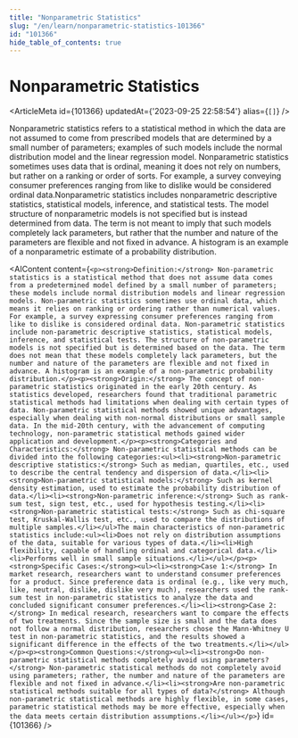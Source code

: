 ```yaml
---
title: "Nonparametric Statistics"
slug: "/en/learn/nonparametric-statistics-101366"
id: "101366"
hide_table_of_contents: true
---
```



# Nonparametric Statistics

<ArticleMeta id={101366} updatedAt={'2023-09-25 22:58:54'} alias={`[]`} />
<div className='border-solid border-b border-t-0 my-4 border-[var(--ifm-color-gray-300)]' />

Nonparametric statistics refers to a statistical method in which the data are not assumed to come from prescribed models that are determined by a small number of parameters; examples of such models include the normal distribution model and the linear regression model. Nonparametric statistics sometimes uses data that is ordinal, meaning it does not rely on numbers, but rather on a ranking or order of sorts. For example, a survey conveying consumer preferences ranging from like to dislike would be considered ordinal data.Nonparametric statistics includes nonparametric descriptive statistics, statistical models, inference, and statistical tests. The model structure of nonparametric models is not specified  but is instead determined from data. The term  is not meant to imply that such models completely lack parameters, but rather that the number and nature of the parameters are flexible and not fixed in advance. A histogram is an example of a nonparametric estimate of a probability distribution.

<AIContent content={`<p><strong>Definition:</strong> Non-parametric statistics is a statistical method that does not assume data comes from a predetermined model defined by a small number of parameters; these models include normal distribution models and linear regression models. Non-parametric statistics sometimes use ordinal data, which means it relies on ranking or ordering rather than numerical values. For example, a survey expressing consumer preferences ranging from like to dislike is considered ordinal data. Non-parametric statistics include non-parametric descriptive statistics, statistical models, inference, and statistical tests. The structure of non-parametric models is not specified but is determined based on the data. The term does not mean that these models completely lack parameters, but the number and nature of the parameters are flexible and not fixed in advance. A histogram is an example of a non-parametric probability distribution.</p><p><strong>Origin:</strong> The concept of non-parametric statistics originated in the early 20th century. As statistics developed, researchers found that traditional parametric statistical methods had limitations when dealing with certain types of data. Non-parametric statistical methods showed unique advantages, especially when dealing with non-normal distributions or small sample data. In the mid-20th century, with the advancement of computing technology, non-parametric statistical methods gained wider application and development.</p><p><strong>Categories and Characteristics:</strong> Non-parametric statistical methods can be divided into the following categories:<ul><li><strong>Non-parametric descriptive statistics:</strong> Such as median, quartiles, etc., used to describe the central tendency and dispersion of data.</li><li><strong>Non-parametric statistical models:</strong> Such as kernel density estimation, used to estimate the probability distribution of data.</li><li><strong>Non-parametric inference:</strong> Such as rank-sum test, sign test, etc., used for hypothesis testing.</li><li><strong>Non-parametric statistical tests:</strong> Such as chi-square test, Kruskal-Wallis test, etc., used to compare the distributions of multiple samples.</li></ul>The main characteristics of non-parametric statistics include:<ul><li>Does not rely on distribution assumptions of the data, suitable for various types of data.</li><li>High flexibility, capable of handling ordinal and categorical data.</li><li>Performs well in small sample situations.</li></ul></p><p><strong>Specific Cases:</strong><ul><li><strong>Case 1:</strong> In market research, researchers want to understand consumer preferences for a product. Since preference data is ordinal (e.g., like very much, like, neutral, dislike, dislike very much), researchers used the rank-sum test in non-parametric statistics to analyze the data and concluded significant consumer preferences.</li><li><strong>Case 2:</strong> In medical research, researchers want to compare the effects of two treatments. Since the sample size is small and the data does not follow a normal distribution, researchers chose the Mann-Whitney U test in non-parametric statistics, and the results showed a significant difference in the effects of the two treatments.</li></ul></p><p><strong>Common Questions:</strong><ul><li><strong>Do non-parametric statistical methods completely avoid using parameters?</strong> Non-parametric statistical methods do not completely avoid using parameters; rather, the number and nature of the parameters are flexible and not fixed in advance.</li><li><strong>Are non-parametric statistical methods suitable for all types of data?</strong> Although non-parametric statistical methods are highly flexible, in some cases, parametric statistical methods may be more effective, especially when the data meets certain distribution assumptions.</li></ul></p>`} id={101366} />
